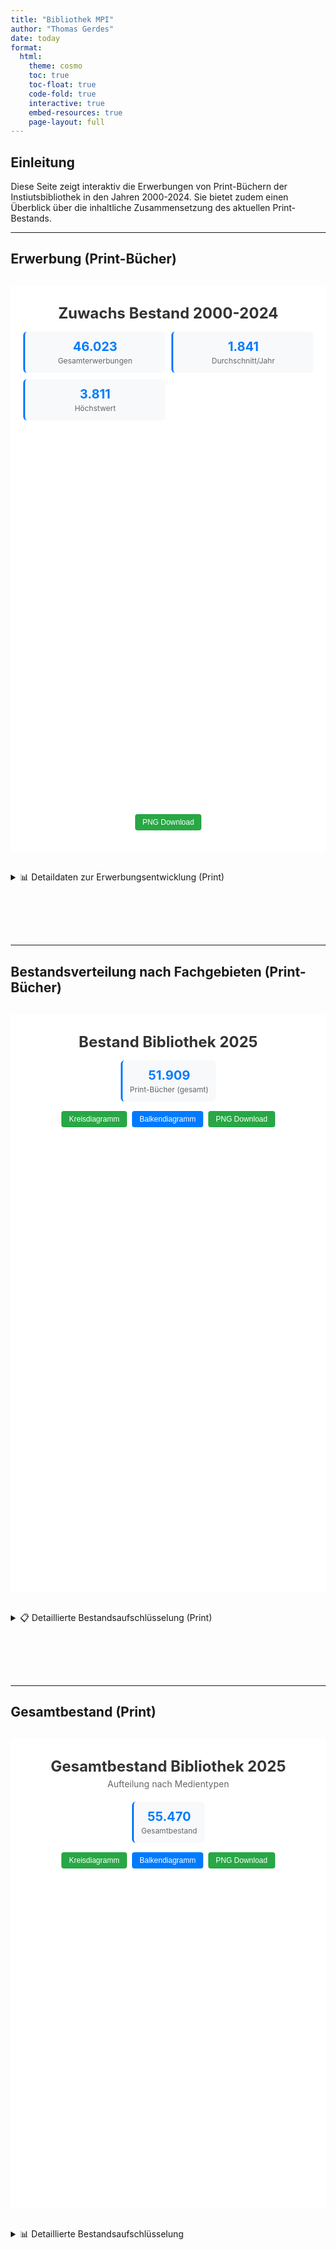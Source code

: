 ---
title: "Bibliothek MPI"
author: "Thomas Gerdes"
date: today
format:
  html:
    theme: cosmo
    toc: true
    toc-float: true
    code-fold: true
    interactive: true
    embed-resources: true
    page-layout: full
---

## Einleitung

Diese Seite zeigt interaktiv die Erwerbungen von Print-Büchern der Instiutsbibliothek in den Jahren 2000-2024. Sie bietet zudem einen Überblick über die inhaltliche Zusammensetzung des aktuellen Print-Bestands.

---

## Erwerbung (Print-Bücher)

```{=html}
<script src="https://cdnjs.cloudflare.com/ajax/libs/Chart.js/3.9.1/chart.min.js"></script>

<style>
.quarto-container {
  max-width: 1400px !important;
}
body {
  margin: 0 20px;
}
</style>

<div style="background: white; padding: 20px; margin: 30px 0;">
  
  <h1 style="color: #333; text-align: center; margin: 10px 0 5px 0; font-size: 24px;">Zuwachs Bestand 2000-2024</h1>
  
  <div style="display: grid; grid-template-columns: repeat(auto-fit, minmax(180px, 1fr)); gap: 10px; margin: 15px 0;">
    <div style="background: #f8f9fa; padding: 12px; border-radius: 6px; text-align: center; border-left: 3px solid #007bff;">
      <div style="font-size: 20px; font-weight: bold; color: #007bff;" id="totalAcquisitions">46.023</div>
      <div style="font-size: 12px; color: #666; margin-top: 3px;">Gesamterwerbungen</div>
    </div>
    <div style="background: #f8f9fa; padding: 12px; border-radius: 6px; text-align: center; border-left: 3px solid #007bff;">
      <div style="font-size: 20px; font-weight: bold; color: #007bff;">1.841</div>
      <div style="font-size: 12px; color: #666; margin-top: 3px;">Durchschnitt/Jahr</div>
    </div>
    <div style="background: #f8f9fa; padding: 12px; border-radius: 6px; text-align: center; border-left: 3px solid #007bff;">
      <div style="font-size: 20px; font-weight: bold; color: #007bff;">3.811</div>
      <div style="font-size: 12px; color: #666; margin-top: 3px;">Höchstwert</div>
    </div>
  </div>

  <div style="position: relative; height: 600px; margin: 10px 0;">
    <canvas id="acquisitionsChart"></canvas>
  </div>

  <div style="margin: 15px 0; display: flex; gap: 8px; justify-content: center;">
    <button onclick="downloadChart1()" style="padding: 6px 12px; border: none; border-radius: 4px; background: #28a745; color: white; cursor: pointer; font-size: 12px;">PNG Download</button>
  </div>
</div>

<script>
const acquisitionData = [
  { year: 2000, value: 328 }, { year: 2001, value: 381 }, { year: 2002, value: 296 },
  { year: 2003, value: 207 }, { year: 2004, value: 433 }, { year: 2005, value: 354 },
  { year: 2006, value: 222 }, { year: 2007, value: 504 }, { year: 2008, value: 2106 },
  { year: 2009, value: 3114 }, { year: 2010, value: 3742 }, { year: 2011, value: 3568 },
  { year: 2012, value: 1880 }, { year: 2013, value: 2655 }, { year: 2014, value: 2802 },
  { year: 2015, value: 2580 }, { year: 2016, value: 2928 }, { year: 2017, value: 3042 },
  { year: 2018, value: 3811 }, { year: 2019, value: 2471 }, { year: 2020, value: 2153 },
  { year: 2021, value: 674 }, { year: 2022, value: 176 }, { year: 2023, value: 189 }, { year: 2024, value: 209 }
];

let chart1;

function initChart1() {
  const ctx = document.getElementById('acquisitionsChart').getContext('2d');
  
  if (chart1) {
    chart1.destroy();
  }

  const phase1Data = acquisitionData.filter(d => d.year >= 2000 && d.year <= 2007);
  const phase2Data = acquisitionData.filter(d => d.year >= 2007 && d.year <= 2021);
  const phase3Data = acquisitionData.filter(d => d.year >= 2021 && d.year <= 2024);

  const config = {
    type: 'line',
    data: {
      labels: acquisitionData.map(d => d.year),
      datasets: [
        {
          label: 'MPI Geschichte (2000-2007): saturierte Bibliothek',
          data: acquisitionData.map(d => phase1Data.find(p => p.year === d.year)?.value || null),
          borderColor: '#6c757d',
          backgroundColor: '#6c757d',
          borderWidth: 2,
          pointRadius: 3,
          spanGaps: false
        },
        {
          label: 'MPI Diversity (2007-2021): Bibliothek im Aufbau',
          data: acquisitionData.map(d => phase2Data.find(p => p.year === d.year)?.value || null),
          borderColor: '#28a745',
          backgroundColor: '#28a745',
          borderWidth: 2,
          pointRadius: 3,
          spanGaps: false
        },
        {
          label: 'MPI Diversity (2021-2024): saturiert & nur 1 Abteilung',
          data: acquisitionData.map(d => phase3Data.find(p => p.year === d.year)?.value || null),
          borderColor: '#dc3545',
          backgroundColor: '#dc3545',
          borderWidth: 2,
          pointRadius: 3,
          spanGaps: false
        }
      ]
    },
    options: {
      responsive: true,
      maintainAspectRatio: false,
      scales: {
        x: {
          title: {
            display: true,
            text: 'Jahr',
            font: { size: 12 }
          },
          ticks: { font: { size: 10 } }
        },
        y: {
          title: {
            display: true,
            text: 'Anzahl Erwerbungen',
            font: { size: 12 }
          },
          beginAtZero: true,
          ticks: { font: { size: 10 } }
        }
      },
      plugins: {
        legend: {
          display: true,
          position: 'bottom',
          labels: {
            boxWidth: 15,
            padding: 10,
            font: { size: 10 },
            usePointStyle: true
          }
        }
      },
      interaction: {
        intersect: false,
        mode: 'index'
      }
    }
  };

  chart1 = new Chart(ctx, config);
}

function downloadChart1() {
  const link = document.createElement('a');
  link.download = 'erwerbungen_2000-2024.png';
  link.href = chart1.toBase64Image();
  link.click();
}

// Initialize
window.addEventListener('load', function() {
  initChart1();
});
</script>
```

<details>
<summary>📊 Detaildaten zur Erwerbungsentwicklung (Print)</summary>
<div class="details-content">

| Jahr | Erwerbungen | Jahr | Erwerbungen | Jahr | Erwerbungen |
|------|-------------|------|-------------|------|-------------|
| 2000 | 328 | 2009 | 3.114 | 2018 | 3.811 |
| 2001 | 381 | 2010 | 3.742 | 2019 | 2.471 |
| 2002 | 296 | 2011 | 3.568 | 2020 | 2.153 |
| 2003 | 207 | 2012 | 1.880 | 2021 | 674 |
| 2004 | 433 | 2013 | 2.655 | 2022 | 176 |
| 2005 | 354 | 2014 | 2.802 | 2023 | 189 |
| 2006 | 222 | 2015 | 2.580 | 2024 | 209 |
| 2007 | 504 | 2016 | 2.928 | | |
| 2008 | 2.106 | 2017 | 3.042 | | |

</div>
</details>

<div style="height: 80px;"></div>

---

## Bestandsverteilung nach Fachgebieten (Print-Bücher)

```{=html}
<div style="background: white; padding: 20px; margin: 30px 0;">
  
  <h1 style="color: #333; text-align: center; margin: 10px 0 5px 0; font-size: 24px;">Bestand Bibliothek 2025</h1>
  
  <div style="display: flex; justify-content: center; margin: 15px 0;">
    <div style="background: #f8f9fa; padding: 12px; border-radius: 6px; text-align: center; border-left: 3px solid #007bff;">
      <div style="font-size: 20px; font-weight: bold; color: #007bff;" id="totalBooks2">51.909</div>
      <div style="font-size: 12px; color: #666; margin-top: 3px;">Print-Bücher (gesamt)</div>
    </div>
  </div>

  <div style="margin: 15px 0; display: flex; gap: 8px; justify-content: center;">
    <button id="pieBtn" onclick="changeChartType2('pie')" style="padding: 6px 12px; border: none; border-radius: 4px; background: #28a745; color: white; cursor: pointer; font-size: 12px;">Kreisdiagramm</button>
    <button id="barBtn" onclick="changeChartType2('bar')" style="padding: 6px 12px; border: none; border-radius: 4px; background: #007bff; color: white; cursor: pointer; font-size: 12px;">Balkendiagramm</button>
    <button onclick="downloadChart2()" style="padding: 6px 12px; border: none; border-radius: 4px; background: #28a745; color: white; cursor: pointer; font-size: 12px;">PNG Download</button>
  </div>

  <div style="position: relative; height: 700px; margin: 10px 0;">
    <canvas id="subjectChart"></canvas>
  </div>
</div>

<script>
const subjectData = [
  { signature: 'LA-LC', name: 'Sozial- und Kulturanthropologie & empirische Kulturwissenschaft', count: 22812 },
  { signature: 'LD-LZ', name: 'Archäologie, Musik und Kunst', count: 82 },
  { signature: 'MN-MS', name: 'Soziologie', count: 5114 },
  { signature: 'B', name: 'Religion', count: 4764 },
  { signature: 'C', name: 'Philosophie', count: 3463 },
  { signature: 'N', name: 'Geschichte', count: 2328 },
  { signature: 'R', name: 'Geografie', count: 1902 },
  { signature: 'P', name: 'Recht', count: 1873 },
  { signature: 'Ref', name: 'Referenz', count: 1844 },
  { signature: 'MA-ML', name: 'Politologie', count: 2453 },
  { signature: 'MT-MZ', name: 'Gesundheit und Militär', count: 4 },
  { signature: 'A', name: 'Allgemeines', count: 538 },
  { signature: 'Q', name: 'Wirtschaftswissenschaften', count: 471 },
  { signature: 'E', name: 'Allgemeine Sprachwissenschaft', count: 222 },
  { signature: 'G', name: 'Germanistik', count: 98 },
  { signature: 'H', name: 'Anglistik', count: 79 },
  { signature: 'I', name: 'Romanistik', count: 37 },
  { signature: 'F', name: 'Klassische Philologie', count: 23 },
  { signature: 'D', name: 'Pädagogik', count: 22 },
  { signature: 'Z', name: 'Sonstiges', count: 18 },
  { signature: 'W', name: 'Biologie', count: 10 }
];

const totalBooks = subjectData.reduce((sum, item) => sum + item.count, 0);
let chart2;
let currentChartType2 = 'pie';

const colors = [
  '#007bff', '#28a745', '#dc3545', '#ffc107', '#17a2b8', 
  '#6f42c1', '#fd7e14', '#20c997', '#6c757d', '#e83e8c',
  '#007bff80', '#28a74580', '#dc354580', '#ffc10780', '#17a2b880',
  '#6f42c180', '#fd7e1480', '#20c99780', '#007bff40', '#28a74540', '#dc354540'
];

function initChart2(type = 'pie') {
  const ctx = document.getElementById('subjectChart').getContext('2d');
  
  if (chart2) {
    chart2.destroy();
  }

  currentChartType2 = type;
  updateActiveButton2();

  // Für Balkendiagramm: sortiere nach Bestandsgröße (groß zu klein)
  let dataToUse = subjectData;
  let colorsToUse = colors;
  
  if (type === 'bar') {
    // Erstelle Index-Mapping für ursprüngliche Reihenfolge
    const indexMapping = {};
    subjectData.forEach((item, index) => {
      indexMapping[`${item.signature}-${item.name}`] = index;
    });
    
    // Sortiere Daten nach count (absteigend)
    dataToUse = [...subjectData].sort((a, b) => b.count - a.count);
    
    // Sortiere Farben entsprechend der neuen Reihenfolge
    colorsToUse = dataToUse.map(item => {
      const originalIndex = indexMapping[`${item.signature}-${item.name}`];
      return colors[originalIndex];
    });
  }

  const config = {
    type: type,
    data: {
      labels: dataToUse.map(d => `${d.signature} - ${d.name}`),
      datasets: [{
        label: 'Anzahl Bücher',
        data: dataToUse.map(d => d.count),
        backgroundColor: colorsToUse,
        borderColor: colorsToUse.map(color => color.replace('80', '').replace('40', '')),
        borderWidth: 1
      }]
    },
    options: {
      responsive: true,
      maintainAspectRatio: false,
      layout: {
        padding: {
          bottom: type === 'bar' ? 60 : 20,
          left: 10,
          right: 10,
          top: 10
        }
      },
      plugins: {
        legend: {
          display: type === 'pie',
          position: 'bottom',
          labels: {
            boxWidth: 12,
            padding: 8,
            font: { size: 9 },
            usePointStyle: true
          }
        },
        tooltip: type === 'bar' ? {
          callbacks: {
            title: function(context) {
              return null; // Keine Titel-Zeile
            },
            label: function(context) {
              const percentage = ((context.parsed.y / totalBooks) * 100).toFixed(1);
              const item = dataToUse[context.dataIndex];
              return `${item.signature} - ${item.name}: ${context.parsed.y.toLocaleString('de-DE')} (${percentage}%)`;
            }
          }
        } : {
          callbacks: {
            label: function(context) {
              const percentage = ((context.parsed / totalBooks) * 100).toFixed(1);
              const item = dataToUse[context.dataIndex];
              return `${item.signature} - ${item.name}: ${context.parsed.toLocaleString('de-DE')} (${percentage}%)`;
            }
          }
        }
      },
      scales: type === 'bar' ? {
        x: {
          title: {
            display: true,
            text: 'Signaturgruppe',
            font: { size: 12 }
          },
          ticks: {
            maxRotation: 45,
            minRotation: 45,
            font: { size: 8 },
            callback: function(value, index) {
              const item = dataToUse[index];
              if (item) {
                const label = `${item.signature} - ${item.name}`;
                return label.length > 25 ? label.substr(0, 22) + '...' : label;
              }
              return value;
            }
          }
        },
        y: {
          title: {
            display: true,
            text: 'Anzahl Bücher',
            font: { size: 12 }
          },
          beginAtZero: true,
          ticks: { font: { size: 10 } }
        }
      } : {}
    }
  };

  chart2 = new Chart(ctx, config);
}

function changeChartType2(type) {
  initChart2(type);
}

function updateActiveButton2() {
  document.getElementById('pieBtn').style.background = currentChartType2 === 'pie' ? '#28a745' : '#007bff';
  document.getElementById('barBtn').style.background = currentChartType2 === 'bar' ? '#28a745' : '#007bff';
}

function downloadChart2() {
  const link = document.createElement('a');
  link.download = 'bestand_sachgruppen_2025.png';
  link.href = chart2.toBase64Image();
  link.click();
}

function updateStats2() {
  document.getElementById('totalBooks2').textContent = totalBooks.toLocaleString('de-DE');
}

// Initialize
window.addEventListener('load', function() {
  initChart2();
  updateStats2();
});
</script>
```

<details>
<summary>📋 Detaillierte Bestandsaufschlüsselung (Print)</summary>
<div class="details-content">

**Print-Bücher**: 51.820

**Vollständige Aufschlüsselung:**

| Signatur | Fachbereich | Anzahl | Anteil |
|----------|-------------|---------|---------|
| LA-LC | Sozial- und Kulturanthropologie & empirische Kulturwissenschaft | 22.812 | 44,0% |
| MN-MS | Soziologie | 5.114 | 9,9% |
| B | Religion | 4.764 | 9,2% |
| C | Philosophie | 3.463 | 6,7% |
| MA-ML | Politologie | 2.453 | 4,7% |
| N | Geschichte | 2.328 | 4,5% |
| R | Geografie | 1.902 | 3,7% |
| P | Recht | 1.873 | 3,6% |
| Ref | Referenz | 1.844 | 3,6% |
| A | Allgemeines | 538 | 1,0% |
| Q | Wirtschaftswissenschaften | 471 | 0,9% |
| E | Allgemeine Sprachwissenschaft | 222 | 0,4% |
| G | Germanistik | 98 | 0,2% |
| LD-LZ | Archäologie, Musik und Kunst | 82 | 0,2% |
| H | Anglistik | 79 | 0,2% |
| I | Romanistik | 37 | 0,1% |
| F | Klassische Philologie | 23 | <0,1% |
| D | Pädagogik | 22 | <0,1% |
| Z | Sonstiges | 18 | <0,1% |
| W | Biologie | 10 | <0,1% |
| MT-MZ | Gesundheit und Militär | 4 | <0,1% |

</div>
</details>

<div style="height: 80px;"></div>

---

## Gesamtbestand (Print)

```{=html}
<div style="background: white; padding: 20px; margin: 30px 0;">
  
  <h1 style="color: #333; text-align: center; margin: 10px 0 5px 0; font-size: 24px;">Gesamtbestand Bibliothek 2025</h1>
  <p style="text-align: center; color: #666; margin: 0 0 20px 0; font-size: 14px;">Aufteilung nach Medientypen</p>
  
  <div style="display: flex; justify-content: center; margin: 15px 0;">
    <div style="background: #f8f9fa; padding: 12px; border-radius: 6px; text-align: center; border-left: 3px solid #007bff;">
      <div style="font-size: 20px; font-weight: bold; color: #007bff;" id="totalCollection">55.470</div>
      <div style="font-size: 12px; color: #666; margin-top: 3px;">Gesamtbestand</div>
    </div>
  </div>

  <div style="margin: 15px 0; display: flex; gap: 8px; justify-content: center;">
    <button id="pieBtn3" onclick="changeChartType3('pie')" style="padding: 6px 12px; border: none; border-radius: 4px; background: #28a745; color: white; cursor: pointer; font-size: 12px;">Kreisdiagramm</button>
    <button id="barBtn3" onclick="changeChartType3('bar')" style="padding: 6px 12px; border: none; border-radius: 4px; background: #007bff; color: white; cursor: pointer; font-size: 12px;">Balkendiagramm</button>
    <button onclick="downloadChart3()" style="padding: 6px 12px; border: none; border-radius: 4px; background: #28a745; color: white; cursor: pointer; font-size: 12px;">PNG Download</button>
  </div>

  <div style="position: relative; height: 500px; margin: 10px 0;">
    <canvas id="totalCollectionChart"></canvas>
  </div>
</div>

<script>
const collectionData = [
  { name: 'Bücher', count: 51820 },
  { name: 'Gebundene Zeitschriftenbände', count: 3561 }
];

const totalCollection = collectionData.reduce((sum, item) => sum + item.count, 0);
let chart3;
let currentChartType3 = 'pie';

const collectionColors = ['#007bff', '#28a745'];

function initChart3(type = 'pie') {
  const ctx = document.getElementById('totalCollectionChart').getContext('2d');
  
  if (chart3) {
    chart3.destroy();
  }

  currentChartType3 = type;
  updateActiveButton3();

  const config = {
    type: type,
    data: {
      labels: collectionData.map(d => d.name),
      datasets: [{
        label: 'Anzahl Medien',
        data: collectionData.map(d => d.count),
        backgroundColor: collectionColors,
        borderColor: collectionColors,
        borderWidth: 1
      }]
    },
    options: {
      responsive: true,
      maintainAspectRatio: false,
      layout: {
        padding: {
          bottom: type === 'bar' ? 40 : 20,
          left: 10,
          right: 10,
          top: 10
        }
      },
      plugins: {
        legend: {
          display: type === 'pie',
          position: 'bottom',
          labels: {
            boxWidth: 15,
            padding: 15,
            font: { size: 12 },
            usePointStyle: true
          }
        },
        tooltip: type === 'bar' ? {
          callbacks: {
            title: function(context) {
              return null;
            },
            label: function(context) {
              const percentage = ((context.parsed.y / totalCollection) * 100).toFixed(1);
              const item = collectionData[context.dataIndex];
              return `${item.name}: ${context.parsed.y.toLocaleString('de-DE')} (${percentage}%)`;
            }
          }
        } : {
          callbacks: {
            label: function(context) {
              const percentage = ((context.parsed / totalCollection) * 100).toFixed(1);
              const item = collectionData[context.dataIndex];
              return `${item.name}: ${context.parsed.toLocaleString('de-DE')} (${percentage}%)`;
            }
          }
        }
      },
      scales: type === 'bar' ? {
        x: {
          title: {
            display: true,
            text: 'Medientyp',
            font: { size: 12 }
          },
          ticks: {
            font: { size: 11 }
          }
        },
        y: {
          title: {
            display: true,
            text: 'Anzahl Medien',
            font: { size: 12 }
          },
          beginAtZero: true,
          ticks: { font: { size: 10 } }
        }
      } : {}
    }
  };

  chart3 = new Chart(ctx, config);
}

function changeChartType3(type) {
  initChart3(type);
}

function updateActiveButton3() {
  document.getElementById('pieBtn3').style.background = currentChartType3 === 'pie' ? '#28a745' : '#007bff';
  document.getElementById('barBtn3').style.background = currentChartType3 === 'bar' ? '#28a745' : '#007bff';
}

function downloadChart3() {
  const link = document.createElement('a');
  link.download = 'gesamtbestand_2025.png';
  link.href = chart3.toBase64Image();
  link.click();
}

function updateStats3() {
  document.getElementById('totalCollection').textContent = totalCollection.toLocaleString('de-DE');
}

// Initialize
window.addEventListener('load', function() {
  initChart3();
  updateStats3();
});
</script>
```

<details>
<summary>📊 Detaillierte Bestandsaufschlüsselung</summary>
<div class="details-content">

**Gesamtbestand (Print)**: 55.381 Medien

**Aufschlüsselung nach Medientypen:**

| Medientyp | Anzahl | Anteil |
|-----------|---------|---------|
| Bücher | 51.820 | 93,6% |
| Gebundene Zeitschriftenbände | 3.561 | 6,4% |

</div>
</details>

<div style="height: 120px;"></div>